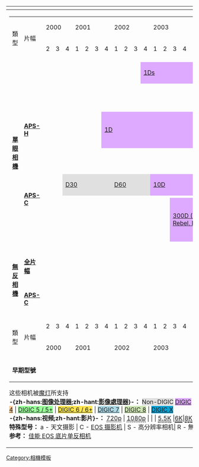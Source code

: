 {|class="navbox collapsible autocollapse"
|-
!{{navbar-collapsible|[[佳能EOS系列]][[數位單眼相機]]發展歷程|Canon DSLR cameras}}
|-
|
{| style=width:100%;table-layout:fixed;margin:0;line-height:1.5 class=wikitable
|-style=font-weight:bold
|rowspan=2 style=width:2.5em|類型
|rowspan=2 style=width:4.5em|片幅
|colspan=3|2000
|colspan=4|2001
|colspan=4|2002
|colspan=4|2003
|colspan=4|2004
|colspan=4|2005
|colspan=4|2006
|colspan=4|2007
|colspan=4|2008
|colspan=4|2009
|colspan=4|2010
|colspan=4|2011
|colspan=4|2012
|colspan=4|2013
|colspan=4|2014
|colspan=4|2015
|colspan=4|2016
|colspan=4|2017
|colspan=4|2018
|colspan=4|2019
|colspan=4|2020
|colspan=4|2021
|colspan=4|2022
|- style="font-weight:bold"
|2||3||4
|1||2||3||4
|1||2||3||4
|1||2||3||4
|1||2||3||4
|1||2||3||4
|1||2||3||4
|1||2||3||4
|1||2||3||4
|1||2||3||4
|1||2||3||4
|1||2||3||4
|1||2||3||4
|1||2||3||4
|1||2||3||4
|1||2||3||4
|1||2||3||4
|1||2||3||4
|1||2||3||4
|1||2||3||4
|1||2||3||4
|1||2||3||4
|1||2||3||4
|-
|-style="border-top:solid darkgrey"
|rowspan=14|'''[[數位單眼相機|單眼相機]]'''
|rowspan=5|{{nowrap|'''[[全片幅數位單眼相機|全片幅]]'''}}
|colspan=3 rowspan=2|
|colspan=4 rowspan=2|
|colspan=3 rowspan=2|
|colspan=8 rowspan=2 style="background-color:#ddaaff;"|[[佳能 EOS-1Ds|1Ds]]
|colspan=12 rowspan=2 style="background-color:#bfbfff;"|[[佳能 EOS-1Ds Mark II|1Ds Mk II]]
|colspan=19 rowspan=2 style="background-color:#ff8888;"|[[佳能 EOS-1Ds Mark III|1Ds Mk III]]
|colspan=2|
|colspan=15 style="background-color:#99ff99;"| {{du|[[佳能 EOS-1D C|1D C]]}}
|colspan=1|
|colspan=4|
|colspan=4|
|colspan=4|
|colspan=4|
|colspan=4|
|colspan=4|
|-
|colspan=15 style="background-color:#99ff99;"|<span style="border-bottom:1px dashed #000">[[佳能 EOS-1D X|1D X]]</span>
|colspan=15 style="background-color:#ffe44f;"|{{du|[[佳能 EOS-1D X Mark II|1DX Mk II]]}}
|colspan=10 style="background-color:#0CA1D3;"|<span style="border-bottom:2px dotted #000">[[佳能 EOS-1D X Mark III|1DX Mk III]]</span>
|colspan=2|
|-
|colspan=3|
|colspan=4|
|colspan=4|
|colspan=4|
|colspan=4|
|colspan=4| 
|colspan=4|
|colspan=4|
|colspan=4| 
|colspan=4|
|colspan=4|
|colspan=4| 
|colspan=4|
|colspan=4|
|colspan=4| 
|colspan=1| 
|colspan=29 style="background-color:#ffe44f;"|<span style="border-bottom:1px dashed #000">[[佳能 EOS 5Ds|5DS / {{nowrap|5DS R}}]]</span>
|colspan=2|
|-
|colspan=3|
|colspan=4|
|colspan=4|
|colspan=4|
|colspan=4|
|colspan=3|
|colspan=12 style="background-color:#bfbfff;"|[[佳能 EOS 5D|5D]]
|colspan=13 style="background-color:#ffcc99;"|<span style="border-bottom:1px dashed #000">[[佳能 EOS 5D Mark II|5D Mk II]]{{sup|‡}}</span>
|colspan=18 style="background-color:#99ff99;"|<span style="border-bottom:1px dashed #000">[[佳能 EOS 5D Mark III|5D Mk III]]{{sup|‡}}</span>
|colspan=24 style="background-color:#ffe44f;"|{{du|[[佳能 EOS 5D Mark IV|5D Mk&nbsp;IV]]}}
|colspan=2|
|-
|colspan=3|
|colspan=4|
|colspan=4|
|colspan=4|
|colspan=4|
|colspan=4|
|colspan=4|
|colspan=4|
|colspan=4|
|colspan=4|
|colspan=4|
|colspan=4|
|colspan=3|
|colspan=19 style="background-color:#99ff99;"|<span style="border-bottom:1px dashed #000">[[佳能 EOS 6D|6D]]{{sup|‡}}</span>
|colspan=20 style="background-color:#ADD8E6;"|{{Underline|[[佳能 EOS 6D Mark II|6D Mk II]]}}
|colspan=2|
|-
|-style="border-top:solid darkgrey"
|'''[[APS-H]]'''
|colspan=3|
|colspan=3|
|colspan=10 style="background-color:#ddaaff;"|[[佳能 EOS-1D|1D]]
|colspan=5 style="background-color:#bfbfff;"|[[佳能 EOS-1D Mark II|1D Mk II]]
|colspan=7 style="background-color:#bfbfff;"|[[佳能 EOS-1D Mark II N|1D Mk II N]]
|colspan=10 style="background-color:#ff8888;"|[[佳能 EOS-1D Mark III|1D Mk III]]
|colspan=9 style="background-color:#ffcc99;"|<span style="border-bottom:1px dashed #000">[[佳能 EOS-1D Mark IV|1D Mk IV]]</span>
|colspan=4|
|colspan=4|
|colspan=4|
|colspan=4|
|colspan=4|
|colspan=4|
|colspan=4|
|colspan=4|
|colspan=4|
|colspan=4|
|colspan=4|
|-
|-style="border-top:solid darkgrey"
|rowspan=8|'''[[APS-C]]'''
|colspan=3|
|colspan=4|
|colspan=4|
|colspan=4|
|colspan=4|
|colspan=4|
|colspan=4|
|colspan=4|
|colspan=4|
|colspan=3|
|colspan=20 style="background-color:#ffcc99;"|<span style="border-bottom:1px dashed #000">[[佳能 EOS 7D|7D]]{{sup|‡}}</span>
|colspan=22 style="background-color:#ffe44f;"|{{Underline|[[佳能 EOS 7D Mark II|7D Mk II]]}}
|colspan=3|
|colspan=4|
|colspan=4|
|-
|colspan=3|
|colspan=4|
|colspan=4|
|colspan=4|
|colspan=4|
|colspan=5 style="background-color:#bfbfff;"|[[佳能 EOS 20D#EOS 20Da|20Da]]
|colspan=3|
|colspan=4|
|colspan=4|
|colspan=4|
|colspan=4|
|colspan=4|
|colspan=1|
|colspan=12 style="background-color:#ffcc99;"|[[佳能 EOS 60D#EOS 60Da|60Da]]
|colspan=3|
|colspan=4|
|colspan=4|
|colspan=4|
|colspan=4|
|colspan=4|
|colspan=4|
|colspan=4|
|-
|colspan=2|
|colspan=5 style="background-color:#e0e0e0;"|[[佳能 EOS D30|D30]]
|colspan=4 style="background-color:#e0e0e0;"|[[佳能 EOS D60|D60]]
|colspan=6 style="background-color:#ddaaff;"|[[佳能 EOS 10D|10D]]
|colspan=6 style="background-color:#bfbfff;"|[[佳能 EOS 20D|20D]]
|colspan=6 style="background-color:#bfbfff;"|[[佳能 EOS 30D|30D]]
|colspan=4 style="background-color:#ff8888;"|[[佳能 EOS 40D|40D]]
|colspan=8 style="background-color:#ffcc99;"|[[佳能 EOS 50D|50D]]{{sup|‡}}
|colspan=12 style="background-color:#ffcc99;"|<span style="border-bottom:1px dashed #000">[[佳能 EOS 60D|60D]]{{sup|‡}}</span>
|colspan=11 style="background-color:#99ff99;"|<span style="border-bottom:1px dashed #000">[[佳能 EOS 70D|70D]]</span>
|colspan=14 style="background-color:#ffe44f;"|{{Underline|[[佳能 EOS 80D|80D]]}}
|colspan=11 style="background-color:#CDE5B2;"|{{du|[[佳能 EOS 90D|90D]]}}
|colspan=2|
|-
|colspan=3|
|colspan=4|
|colspan=4|
|colspan=4|
|colspan=4|
|colspan=4|
|colspan=4|
|colspan=4|
|colspan=4|
|colspan=4|
|colspan=4|
|colspan=4|
|colspan=4|
|colspan=4|
|colspan=4|
|colspan=1|
|colspan=8 style="background-color:#ffe44f;"|<span style="border-bottom:1px dashed #000">[[佳能 EOS 760D|760D (Rebel T6s, 8000D)]]</span>
|colspan=12 style="background-color:#ADD8E6;"|{{Underline|[[佳能 EOS 77D|77D (9000D)]]}}
|colspan=3|
|colspan=4|
|colspan=4|
|-
|colspan=3|
|colspan=4|
|colspan=4|
|colspan=2|
|colspan=6 style="background-color:#ddaaff;"|[[佳能 EOS 300D|300D (Digital Rebel, Kiss Digital)]]
|colspan=6 style="background-color:#bfbfff;"|[[佳能 EOS 350D|350D (Digital Rebel XT, Kiss Digital N)]]
|colspan=6 style="background-color:#bfbfff;"|[[佳能 EOS 400D|400D (Digital Rebel XTi, Kiss Digital X)]]
|colspan=5 style="background-color:#ff8888;"|[[佳能 EOS 450D|450D (Rebel XSi, Kiss X2)]]
|colspan=3 style="background-color:#ffcc99;"|<span style="border-bottom:1px dashed #000">[[佳能 EOS 500D|500D (Rebel T1i, Kiss X3)]]{{sup|‡}}</span>
|colspan=4 style="background-color:#ffcc99;"|<span style="border-bottom:1px dashed #000">[[佳能 EOS 550D|550D (Rebel T2i, Kiss X4)]]{{sup|‡}}</span>
|colspan=5 style="background-color:#ffcc99;"|<span style="border-bottom:1px dashed #000">[[佳能 EOS 600D|600D (Rebel T3i, Kiss X5)]]{{sup|‡}}</span>
|colspan=4 style="background-color:#99ff99;"|<span style="border-bottom:1px dashed #000">[[佳能 EOS 650D|650D (Rebel T4i, Kiss X6i)]]{{sup|‡}}</span>
|colspan=8 style="background-color:#99ff99;"|<span style="border-bottom:1px dashed #000">[[佳能 EOS 700D|700D (Rebel T5i, Kiss X7i)]]{{sup|‡}}</span>
|colspan=8 style="background-color:#ffe44f;"|<span style="border-bottom:1px dashed #000">[[佳能 EOS 750D|750D (Rebel T6i, Kiss X8i)]]</span>
|colspan=12 style="background-color:#ADD8E6;"|{{Underline|[[佳能 EOS 800D|800D (Rebel T7i, Kiss X9i)]]}}
|colspan=9 style="background-color:#CDE5B2;"|{{du|[[佳能 EOS 850D|850D (Rebel T8i, Kiss X10i)]]}}
|colspan=2|
|-
|colspan=3|
|colspan=4|
|colspan=4|
|colspan=4|
|colspan=4|
|colspan=4|
|colspan=4|
|colspan=4|
|colspan=4|
|colspan=4|
|colspan=4|
|colspan=4|
|colspan=4|
|colspan=1|
|colspan=17 style="background-color:#99ff99;"|<span style="border-bottom:1px dashed #000">[[佳能 EOS 100D|100D (Rebel SL1, Kiss X7)]]</span>
|colspan=7 style="background-color:#ADD8E6;"|{{Underline|[[佳能 EOS 200D|200D (Rebel SL2, Kiss X9)]]}}
|colspan=13 style="background-color:#CDE5B2"|{{du|[[佳能 EOS 250D|250D (Rebel SL3, Kiss X10, 200D Mk II)]]}}
|colspan=2|
|-
|colspan=3|
|colspan=4|
|colspan=4|
|colspan=4|
|colspan=4|
|colspan=4|
|colspan=4|
|colspan=4|
|colspan=1|
|colspan=11 style="background-color:#ff8888;"|[[佳能 EOS 1000D|1000D (Rebel XS, Kiss F)]]
|colspan=12 style="background-color:#ffcc99;"|<span style="border-bottom:1px dotted #000">[[佳能 EOS 1100D|1100D (Rebel T3, Kiss X50)]]{{sup|‡}}</span>
|colspan=9 style="background-color:#ffcc99;"|<span style="border-bottom:1px dashed #000">[[佳能 EOS 1200D|1200D (Rebel T5, Kiss X70)]]{{sup|‡}}</span>
|colspan=8 style="background-color:#ffcc99;"|<span style="border-bottom:1px dashed #000">[[佳能 EOS 1300D|1300D (Rebel T6, Kiss X80)]]</span>
|colspan=17 style="background-color:#ffcc99;"|<span style="border-bottom:1px dashed #000">[[佳能 EOS 2000D|2000D (Rebel T7, Kiss X90, 1500D)]]</span>
|colspan=2|
|-
|colspan=3|
|colspan=4|
|colspan=4|
|colspan=4|
|colspan=4|
|colspan=4|
|colspan=4|
|colspan=4|
|colspan=4|
|colspan=4|
|colspan=4|
|colspan=4|
|colspan=4|
|colspan=4|
|colspan=4|
|colspan=4|
|colspan=4|
|colspan=4|
|colspan=1|
|colspan=17 style="background-color:#ffcc99;"|<span style="border-bottom:1px dashed #000">[[佳能 EOS 4000D|4000D (Rebel T100, 3000D)]]</span>
|colspan=2|
|-
|-style="border-top:solid darkgrey"
|rowspan=11|'''[[無反光鏡可換鏡頭相機|無反相機]]'''
|rowspan=6|'''[[全片幅數位單眼相機|全片幅]]'''
|colspan=3|
|colspan=4|
|colspan=4|
|colspan=4|
|colspan=4|
|colspan=4|
|colspan=4|
|colspan=4|
|colspan=4|
|colspan=4|
|colspan=4|
|colspan=4|
|colspan=4|
|colspan=4|
|colspan=4|
|colspan=4|
|colspan=4|
|colspan=4|
|colspan=4|
|colspan=4|
|colspan=4|
|colspan=3|
|colspan=3 style="background-color:#0CA1D3;"|<span style="border-bottom:2px double #000">[[佳能 EOS R3|R3]]
|colspan=2|
|-
|colspan=3|
|colspan=4|
|colspan=4|
|colspan=4|
|colspan=4|
|colspan=4|
|colspan=4|
|colspan=4|
|colspan=4|
|colspan=4|
|colspan=4|
|colspan=4|
|colspan=4|
|colspan=4|
|colspan=4|
|colspan=4|
|colspan=4|
|colspan=4|
|colspan=4|
|colspan=4|
|colspan=2|
|colspan=8 style="background-color:#0CA1D3;"|<span style="border-bottom:2px dashed #000">[[佳能 EOS R5|R5]]
|colspan=2|
|-
|colspan=3|
|colspan=4|
|colspan=4|
|colspan=4|
|colspan=4|
|colspan=4|
|colspan=4|
|colspan=4|
|colspan=4|
|colspan=4|
|colspan=4|
|colspan=4|
|colspan=4|
|colspan=4|
|colspan=4|
|colspan=4|
|colspan=4|
|colspan=4|
|colspan=4|
|colspan=4|
|colspan=2|
|colspan=8 style="background-color:#0CA1D3;"|{{du|[[佳能 EOS R6|R6]]}}
|colspan=2|
|-
|colspan=3|
|colspan=4|
|colspan=4|
|colspan=4|
|colspan=4|
|colspan=4|
|colspan=4|
|colspan=4|
|colspan=4|
|colspan=4|
|colspan=4|
|colspan=4|
|colspan=4|
|colspan=4|
|colspan=4|
|colspan=4|
|colspan=4|
|colspan=4|
|colspan=4|
|colspan=3|
|colspan=11 style="background-color:#CDE5B2|{{du|[[佳能 EOS Ra|Ra]]}}</span>
|colspan=2|
|-
|colspan=3|
|colspan=4|
|colspan=4|
|colspan=4|
|colspan=4|
|colspan=4|
|colspan=4|
|colspan=4|
|colspan=4|
|colspan=4|
|colspan=4|
|colspan=4|
|colspan=4|
|colspan=4|
|colspan=4|
|colspan=4|
|colspan=4|
|colspan=4|
|colspan=2|
|colspan=16 style="background-color:#CDE5B2|{{du|[[佳能 EOS R|R]]}}</span>
|colspan=2|
|-
|colspan=3|
|colspan=4|
|colspan=4|
|colspan=4|
|colspan=4|
|colspan=4|
|colspan=4|
|colspan=4|
|colspan=4|
|colspan=4|
|colspan=4|
|colspan=4|
|colspan=4|
|colspan=4|
|colspan=4|
|colspan=4|
|colspan=4|
|colspan=4|
|colspan=4|
|colspan=14 style="background-color:#CDE5B2|{{du|[[佳能 EOS RP|RP]]}}</span>
|colspan=2|
|-
|-style="border-top:solid darkgrey"
|rowspan=5|'''[[APS-C]]'''
|colspan=3|
|colspan=4|
|colspan=4|
|colspan=4|
|colspan=4|
|colspan=4|
|colspan=4|
|colspan=4|
|colspan=4|
|colspan=4|
|colspan=4|
|colspan=4|
|colspan=4|
|colspan=4|
|colspan=4|
|colspan=4|
|colspan=4|
|colspan=4|
|colspan=4|
|colspan=4|
|colspan=4|
|colspan=4|
|colspan=2|
|colspan=2 style="background-color:#0CA1D3;"|{{du|[[佳能 EOS R7|R7]]}}
|-
|colspan=3|
|colspan=4|
|colspan=4|
|colspan=4|
|colspan=4|
|colspan=4|
|colspan=4|
|colspan=4|
|colspan=4|
|colspan=4|
|colspan=4|
|colspan=4|
|colspan=4|
|colspan=4|
|colspan=4|
|colspan=4|
|colspan=3|
|colspan=14 style="background-color:#ADD8E6;"|<span style="border-bottom:1px dashed #000">[[佳能 EOS M5|M5]]</span>
|colspan=3|
|colspan=4|
|colspan=2|
|colspan=2 style="background-color:#0CA1D3;"|{{du|[[佳能 EOS R10|R10]]}}
|-
|colspan=3|
|colspan=4|
|colspan=4|
|colspan=4|
|colspan=4|
|colspan=4|
|colspan=4|
|colspan=4|
|colspan=4|
|colspan=4|
|colspan=4|
|colspan=4|
|colspan=2|
|colspan=5 style="background-color:#99ff99;"|<span style="border-bottom:1px dashed #000">[[佳能 EOS M|M]]{{sup|‡}}</span>
|colspan=5 style="background-color:#99ff99;"|<span style="border-bottom:1px dashed #000">[[佳能 EOS M2|M2]]</span>
|colspan=9 style="background-color:#ffe44f;"|<span style="border-bottom:1px dashed #000">[[佳能 EOS M3|M3]]</span>
|colspan=10 style="background-color:#ADD8E6;"|<span style="border-bottom:1px dashed #000">[[佳能 EOS M6|M6]]</span>
|colspan=11 style="background-color:#CDE5B2;"|{{du|[[佳能 EOS M6 Mark II|M6 MkII]]}}
|colspan=2|
|-
|colspan=3|
|colspan=4|
|colspan=4|
|colspan=4|
|colspan=4|
|colspan=4|
|colspan=4|
|colspan=4|
|colspan=4|
|colspan=4|
|colspan=4|
|colspan=4|
|colspan=4|
|colspan=4|
|colspan=4| 
|colspan=4|
|colspan=4|
|colspan=4|
|colspan=1|
|colspan=11 style="background-color:#CDE5B2|{{du|[[佳能 EOS M50|M50 (Kiss M)]]}}</span>
|colspan=6 style="background-color:#CDE5B2|{{du|[[佳能 EOS M50 Mark II|M50  Mark II (Kiss MII)]]}}</span>
|colspan=2|
|-
|colspan=3|
|colspan=4|
|colspan=4|
|colspan=4|
|colspan=4|
|colspan=4|
|colspan=4|
|colspan=4|
|colspan=4|
|colspan=4|
|colspan=4|
|colspan=4|
|colspan=4|
|colspan=4|
|colspan=4|
|colspan=3|
|colspan=8 style="background-color:#ffe44f;"|<span style="border-bottom:1px dashed #000">[[佳能 EOS M10|M10]]</span>
|colspan=8 style="background-color:#ADD8E6;"|<span style="border-bottom:1px dashed #000">[[佳能 EOS M100|M100]]</span>
|colspan=11 style="background-color:#CDE5B2;"|{{du|[[佳能 EOS M200|M200]]}}
|colspan=2|
|-
|-style="border-top:solid darkgrey; font-weight:bold"
|rowspan=2 style=width:2.5em|類型
|rowspan=2 style=width:4.5em|片幅
|2||3||4
|1||2||3||4
|1||2||3||4
|1||2||3||4
|1||2||3||4
|1||2||3||4
|1||2||3||4
|1||2||3||4
|1||2||3||4
|1||2||3||4
|1||2||3||4
|1||2||3||4
|1||2||3||4
|1||2||3||4
|1||2||3||4
|1||2||3||4
|1||2||3||4
|1||2||3||4
|1||2||3||4
|1||2||3||4
|1||2||3||4
|1||2||3||4
|1||2||3||4
|- style="font-weight:bold"
|colspan=3|2000
|colspan=4|2001
|colspan=4|2002
|colspan=4|2003
|colspan=4|2004
|colspan=4|2005
|colspan=4|2006
|colspan=4|2007
|colspan=4|2008
|colspan=4|2009
|colspan=4|2010
|colspan=4|2011
|colspan=4|2012
|colspan=4|2013
|colspan=4|2014
|colspan=4|2015
|colspan=4|2016
|colspan=4|2017
|colspan=4|2018
|colspan=4|2019
|colspan=4|2020
|colspan=4|2021
|colspan=4|2022
|-style="border-top:solid darkgrey"
|colspan=2|'''早期型號'''
| colspan=87 style="text-align:left;" |{{hlist|[[佳能 EOS DCS 5]] (1995)|[[佳能 EOS DCS 3]] (1995)|[[佳能 EOS DCS 1]] (1995)|[[佳能 EOS D2000]] (1998)|[[佳能 EOS D6000]] (1998)}}
|}
{{sup|‡}}这些相机被[[魔灯 (固件)|魔灯]]所支持
<br>
'''-{zh-hans:[[图像处理器]];zh-hant:[[影像處理器]]}-：''' <span style=background:#e0e0e0>Non-DIGIC</span> <span style=background:#ddaaff;">[[DIGIC#DIGIC|DIGIC]]</span> | <span style=background:#bfbfff>[[DIGIC#DIGIC II|DIGIC II]]</span> | <span style=background:#ff8888>[[DIGIC#DIGIC III|DIGIC III]]</span> | <span style=background:#ffcc99>[[DIGIC#DIGIC 4|DIGIC 4]]</span> | <span style=background:#99ff99>[[DIGIC#DIGIC 5|DIGIC 5 / 5+]]</span> | <span style=background:#ffe44f;">[[DIGIC#DIGIC 6|DIGIC 6 / 6+]]</span> | <span style=background:#ADD8E6 >[[DIGIC#DIGIC 7|DIGIC 7]]</span> | <span style=background:#CDE5B2>[[DIGIC#DIGIC 8|DIGIC 8]]</span> | <span style=background:#0CA1D3>[[DIGIC#DIGIC X|DIGIC X]]</span>
<br/>
'''-{zh-hans:视频;zh-hant:影片}-：''' <span style="border-bottom:1px dotted #000">[[720p]]</span> | <span style="border-bottom:1px dashed #000">[[1080p]]</span> | {{Underline|[[無壓縮影片|無壓縮]] [[1080p]]}}</span> | {{du|[[4K]]}}</span> | <span style="border-bottom:2px dotted #000">[[5.5K]]</span> |<span style="border-bottom:2px double #000">[[6K]]</span>|<span style="border-bottom:2px dashed #000">[[8K]]</span>
<br/>
'''特殊型号：''' a - 天文摄影 |  C - [[佳能 EOS 摄影机|EOS 摄影机]] | S - 高分辨率相机| R - 無[[低通濾鏡]]
<br/>
'''参考：''' [[Template:Table of Canon SLR|佳能 EOS 底片单反相机]]
|}<noinclude>
{{Collapsible option}}
[[Category:相機模板]]
</noinclude>